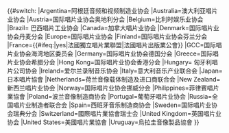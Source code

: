 <includeonly>{{#switch:{{{region|}}}
|Argentina=阿根廷音频和视频制造业协会
|Australia=澳大利亚唱片业协会
|Austria=国际唱片业协会奥地利分会
|Belgium=比利时娱乐业协会
|Brazil= 巴西唱片工业协会
|Canada=加拿大唱片业协会
|Denmark=国际唱片业协会丹麦分会
|Europe=国际唱片业协会
|Finland=国际唱片业协会芬兰分会
|France={{#ifeq:{{Yesno|{{{upfi|no}}}}}|yes|法國獨立唱片業聯盟|法國唱片出版業公會}}
|GCC=国际唱片业协会海湾地区委员会
|Germany=国际唱片业协会德国分会
|Greece=国际唱片业协会希腊分会
|Hong Kong=国际唱片业协会香港分会
|Hungary= 匈牙利唱片公司协会
|Ireland=爱尔兰录制音乐协会
|Italy=意大利音乐产业联合会
|Japan=日本唱片協會
|Netherlands=荷兰音像载体制造及进口商联合会
|New Zealand=新西兰唱片业协会
|Norway=国际唱片业协会挪威分会
|Philippines=菲律賓唱片業協會
|Poland=波兰音像制造商协会
|Portugal=葡萄牙唱片业协会
|Russia=全国唱片业制造者联合会
|Spain=西班牙音乐制造商协会
|Sweden=国际唱片业协会瑞典分会
|Switzerland=國際唱片業協會瑞士会
|United Kingdom=英国唱片业协会
|United States=美國唱片業協會
|Uruguay=烏拉圭音像製品協會
}}</includeonly><noinclude>
{{Documentation}}
</noinclude>